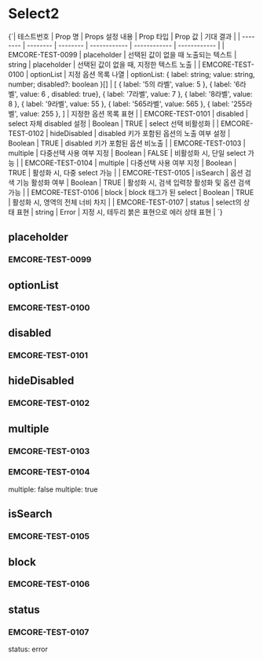 
<Meta title="test/Select2" component={Select2} />

# Select2


<Markdown>
  {`| 테스트번호 | Prop 명 | Props 설정 내용 | Prop 타입 | Prop 값 | 기대 결과 |
    | -------- | -------- | -------- | ------------ | ------------ | ------------ |
    | EMCORE-TEST-0099 | placeholder  | 선택된 값이 없을 때 노출되는 텍스트        | string                                                                       |                                                                                                                           placeholder                                                                                                                           | 선택된 값이 없을 때, 지정한 텍스트 노출         |
    | EMCORE-TEST-0100 | optionList   | 지정 옵션 목록 나열                        | optionList: { label: string; value: string, number; disabled?: boolean }[] | [   { label: '5의 라벨', value: 5 },   { label: '6라벨', value: 6 , disabled: true},   { label: '7라벨', value: 7 },   { label: '8라벨', value: 8 },   { label: '9라벨', value: 55 },   { label: '565라벨', value: 565 },   { label: '255라벨', value: 255 }, ] | 지정한 옵션 목록 표현                           |
    | EMCORE-TEST-0101 | disabled     | select 자체 disabled 설정                  | Boolean                                                                      |                                                                                                                               TRUE                                                                                                                              | select 선택 비활성화                            |
    | EMCORE-TEST-0102 | hideDisabled | disabled 키가 포함된 옵션의 노출 여부 설정 | Boolean                                                                      |                                                                                                                               TRUE                                                                                                                              | disabled 키가 포함된 옵션 비노출                |
    | EMCORE-TEST-0103 | multiple     | 다중선택 사용 여부 지정                    | Boolean                                                                      |                                                                                                                               FALSE                                                                                                                              | 비활성화 시, 단일 select 가능                     |
    | EMCORE-TEST-0104 | multiple     | 다중선택 사용 여부 지정                    | Boolean                                                                      |                                                                                                                               TRUE                                                                                                                              | 활성화 시, 다중 select 가능                     |
    | EMCORE-TEST-0105 | isSearch     | 옵션 검색 기능 활성화 여부                 | Boolean                                                                      |                                                                                                                               TRUE                                                                                                                              | 활성화 시, 검색 입력창 활성화 및 옵션 검색 가능 |
    | EMCORE-TEST-0106 | block        | block 태그가 된 select                     | Boolean                                                                      |                                                                                                                               TRUE                                                                                                                              | 활성화 시, 영역의 전체 너비 차지                |
    | EMCORE-TEST-0107 | status       | select의 상태 표현                         | string                                                                       |                                                                                                                              Error                                                                                                                              | 지정 시, 테두리 붉은 표현으로 에러 상태 표현    |
  `}
</Markdown>

## placeholder
### EMCORE-TEST-0099
<Canvas of={Select2Stories.Default} />

## optionList
### EMCORE-TEST-0100
<Canvas of={Select2Stories.OptionList} />

## disabled
### EMCORE-TEST-0101
<Canvas of={Select2Stories.Disabled} />

## hideDisabled
### EMCORE-TEST-0102
<Canvas of={Select2Stories.HideDisabled} />

## multiple
### EMCORE-TEST-0103
### EMCORE-TEST-0104
multiple: false
<Canvas of={Select2Stories.SingleSelect} />
multiple: true
<Canvas of={Select2Stories.MultiValueSelect} />

## isSearch
### EMCORE-TEST-0105
<Canvas of={Select2Stories.Searchable} />

## block
### EMCORE-TEST-0106
<Canvas of={Select2Stories.Block} />

## status
### EMCORE-TEST-0107
status: error
<Canvas of={Select2Stories.StatusError} />

